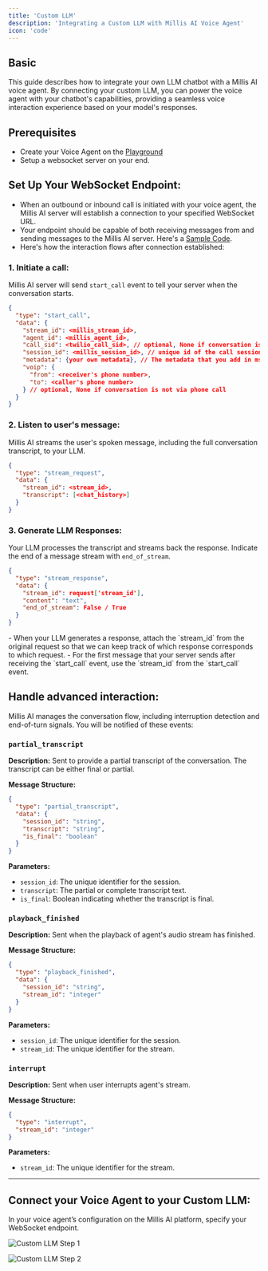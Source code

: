 ```yaml
---
title: 'Custom LLM'
description: 'Integrating a Custom LLM with Millis AI Voice Agent'
icon: 'code'
---
```


## Basic

This guide describes how to integrate your own LLM chatbot with a Millis AI voice agent. By connecting your custom LLM, you can power the voice agent with your chatbot's capabilities, providing a seamless voice interaction experience based on your model's responses.

## Prerequisites

- Create your Voice Agent on the [Playground](https://app.millis.ai/agents)
- Setup a websocket server on your end.

## Set Up Your WebSocket Endpoint:

- When an outbound or inbound call is initiated with your voice agent, the Millis AI server will establish a connection to your specified WebSocket URL.
- Your endpoint should be capable of both receiving messages from and sending messages to the Millis AI server. Here's a [Sample Code](/tutorials/setup-custom-llm-websocket).
- Here's how the interaction flows after connection established:

### 1. Initiate a call:

Millis AI server will send `start_call` event to tell your server when the conversation starts.

```json
{
  "type": "start_call",
  "data": {
    "stream_id": <millis_stream_id>,
    "agent_id": <millis_agent_id>,
    "call_sid": <twilio_call_sid>, // optional, None if conversation is not via phone call
    "session_id": <millis_session_id>, // unique id of the call session
    "metadata": {your own metadata}, // The metadata that you add in msClient.start function
    "voip": {
      "from": <receiver's phone number>,
      "to": <caller's phone number>
    } // optional, None if conversation is not via phone call
  }
}
```

### 2. Listen to user's message:

Millis AI streams the user's spoken message, including the full conversation transcript, to your LLM.

```json
{
  "type": "stream_request",
  "data": {
    "stream_id": <stream_id>,
    "transcript": [<chat_history>]
  }
}
```

### 3. Generate LLM Responses:

Your LLM processes the transcript and streams back the response. Indicate the end of a message stream with `end_of_stream`.

```json
{
  "type": "stream_response",
  "data": {
    "stream_id": request['stream_id'],
    "content": "text",
    "end_of_stream": False / True
  }
}
```

<Tip>
- When your LLM generates a response, attach the `stream_id` from the original request so that we can keep track of which response corresponds to which request.
- For the first message that your server sends after receiving the `start_call` event, use the `stream_id` from the `start_call` event.
</Tip>

## Handle advanced interaction:

Millis AI manages the conversation flow, including interruption detection and end-of-turn signals. You will be notified of these events:

### `partial_transcript`

**Description:** Sent to provide a partial transcript of the conversation. The transcript can be either final or partial.

**Message Structure:**
```json
{
  "type": "partial_transcript",
  "data": {
    "session_id": "string",
    "transcript": "string",
    "is_final": "boolean"
  }
}
```

**Parameters:**
- `session_id`: The unique identifier for the session.
- `transcript`: The partial or complete transcript text.
- `is_final`: Boolean indicating whether the transcript is final.

### `playback_finished`

**Description:** Sent when the playback of agent's audio stream has finished.

**Message Structure:**
```json
{
  "type": "playback_finished",
  "data": {
    "session_id": "string",
    "stream_id": "integer"
  }
}
```

**Parameters:**
- `session_id`: The unique identifier for the session.
- `stream_id`: The unique identifier for the stream.

### `interrupt`

**Description:** Sent when user interrupts agent's stream.

**Message Structure:**
```json
{
  "type": "interrupt",
  "stream_id": "integer"
}
```

**Parameters:**
- `stream_id`: The unique identifier for the stream.

---

## Connect your Voice Agent to your Custom LLM:

In your voice agent’s configuration on the Millis AI platform, specify your WebSocket endpoint.

![Custom LLM Step 1](/images/custom-llm-1.png)

![Custom LLM Step 2](/images/custom-llm-2.png)